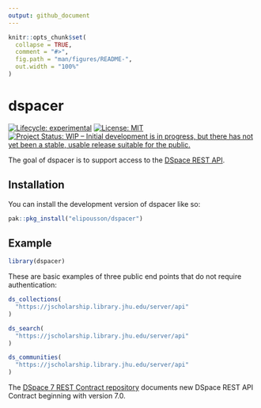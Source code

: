 ```yaml
---
output: github_document
---
```


<!-- README.md is generated from README.Rmd. Please edit that file -->

```r
knitr::opts_chunk$set(
  collapse = TRUE,
  comment = "#>",
  fig.path = "man/figures/README-",
  out.width = "100%"
)
```

# dspacer

<!-- badges: start -->
[![Lifecycle: experimental](https://img.shields.io/badge/lifecycle-experimental-orange.svg)](https://lifecycle.r-lib.org/articles/stages.html#experimental)
[![License: MIT](https://img.shields.io/badge/License-MIT-yellow.svg)](https://opensource.org/licenses/MIT)
[![Project Status: WIP – Initial development is in progress, but there has not yet been a stable, usable release suitable for the public.](https://www.repostatus.org/badges/latest/wip.svg)](https://www.repostatus.org/#wip)
<!-- badges: end -->

The goal of dspacer is to support access to the [DSpace REST API](https://github.com/DSpace/DSpace/releases/tag/dspace-8.0).

## Installation

You can install the development version of dspacer like so:

``` r
pak::pkg_install("elipousson/dspacer")
```

## Example

```r
library(dspacer)
```

These are basic examples of three public end points that do not require authentication:

```r
ds_collections(
  "https://jscholarship.library.jhu.edu/server/api"
)

ds_search(
  "https://jscholarship.library.jhu.edu/server/api"
)

ds_communities(
  "https://jscholarship.library.jhu.edu/server/api"
)
```
The [DSpace 7 REST Contract repository](https://github.com/DSpace/RestContract) documents new DSpace REST API Contract beginning with version 7.0.
